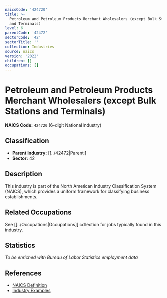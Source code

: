 ```yaml
---
naicsCode: '424720'
title: >-
  Petroleum and Petroleum Products Merchant Wholesalers (except Bulk Stations
  and Terminals)
level: 6
parentCode: '42472'
sectorCode: '42'
sectorTitle: ''
collection: Industries
source: naics
version: '2022'
children: []
occupations: []
---
```

# Petroleum and Petroleum Products Merchant Wholesalers (except Bulk Stations and Terminals)

**NAICS Code:** `424720` (6-digit National Industry)

## Classification

- **Parent Industry:** [[../42472|Parent]]
- **Sector:** 42

## Description

This industry is part of the North American Industry Classification System (NAICS), which provides a uniform framework for classifying business establishments.

## Related Occupations

See [[../Occupations|Occupations]] collection for jobs typically found in this industry.

## Statistics

*To be enriched with Bureau of Labor Statistics employment data*

## References

- [NAICS Definition](https://www.census.gov/naics/)
- [Industry Examples](https://www.census.gov/naics/2022NAICS/)
